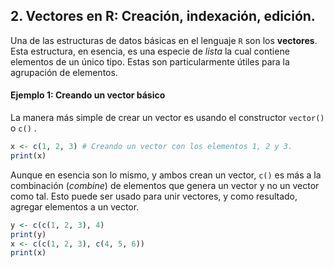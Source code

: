 ## 2. Vectores en R: Creación, indexación, edición.

Una de las estructuras de datos básicas en el lenguaje `R` son los **vectores**. Esta estructura, en esencia, es una especie de _lista_ la cual contiene elementos de un único tipo. Estas son particularmente útiles para la agrupación de elementos.

#### Ejemplo 1: Creando un vector básico

La manera más simple de crear un vector es usando el constructor `vector()` o `c()` .

```R
x <- c(1, 2, 3) # Creando un vector con los elementos 1, 2 y 3.
print(x)
```

Aunque en esencia son lo mismo, y ambos crean un vector, `c()` es más a la combinación (_combine_) de elementos que genera un vector y no un vector como tal. Esto puede ser usado para unir vectores, y como resultado, agregar elementos a un vector.

```R
y <- c(c(1, 2, 3), 4)
print(y)
x <- c(c(1, 2, 3), c(4, 5, 6))
print(x)
```

